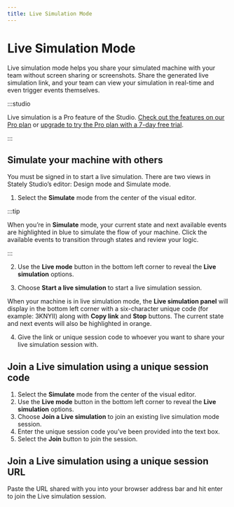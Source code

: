 ```yaml
---
title: Live Simulation Mode
---
```


# Live Simulation Mode

Live simulation mode helps you share your simulated machine with your team without screen sharing or screenshots. Share the generated live simulation link, and your team can view your simulation in real-time and even trigger events themselves.

:::studio

Live simulation is a Pro feature of the Studio. [Check out the features on our Pro plan](/studio-pro-plan.mdx) or [upgrade to try the Pro plan with a 7-day free trial](https://stately.ai/registry/billing).

:::

<p>
  <ThemedImage
    alt="Two views of the Studio, left is the user sharing the Live simulation and right is the user who joins the Live simulation."
    sources={{
      light: '/assets/live-sim/live-sim-side-by-side.jpg',
      dark: '/assets/live-sim/live-sim-side-by-side.jpg',
    }}
  />
</p>

## Simulate your machine with others

You must be signed in to start a live simulation. There are two views in Stately Studio’s editor: Design mode and Simulate mode.

1. Select the **Simulate** mode from the center of the visual editor.

:::tip

When you’re in **Simulate** mode, your current state and next available events are highlighted in blue to simulate the flow of your machine. Click the available events to transition through states and review your logic.

:::

2. Use the **Live mode** button in the bottom left corner to reveal the **Live simulation** options.

<p>
  <ThemedImage
    alt="Simulate mode is selected in the center menu and now the machine can not be edited."
    sources={{
      light: '/assets/live-sim/live-sim-menu.png',
      dark: '/assets/live-sim/live-sim-menu-dm.png',
    }}
  />
</p>

3. Choose **Start a live simulation** to start a live simulation session.

When your machine is in live simulation mode, the **Live simulation panel** will display in the bottom left corner with a six-character unique code (for example: 3KNYII) along with **Copy link** and **Stop** buttons. The current state and next events will also be highlighted in orange.

4. Give the link or unique session code to whoever you want to share your live simulation session with.

<p>
  <ThemedImage
    alt="When selecting Start a live simulation, you are actively sharing the machine and others can access the same simulation with a custom generated link."
    sources={{
      light: '/assets/live-sim/live-sim-start.png',
      dark: '/assets/live-sim/live-sim-start-dm.png',
    }}
  />
</p>

## Join a Live simulation using a unique session code

1. Select the **Simulate** mode from the center of the visual editor.
2. Use the **Live mode** button in the bottom left corner to reveal the **Live simulation** options.
3. Choose **Join a Live simulation** to join an existing live simulation mode session.
4. Enter the unique session code you’ve been provided into the text box.
5. Select the **Join** button to join the session.

<p>
  <ThemedImage
    alt="Joining a Live simulation session will all you to select the states or watch them transition to other states with others in the session."
    sources={{
      light: '/assets/live-sim/live-sim-join.png',
      dark: '/assets/live-sim/live-sim-join-dm.png',
    }}
  />
</p>

## Join a Live simulation using a unique session URL

Paste the URL shared with you into your browser address bar and hit enter to join the Live simulation session.
